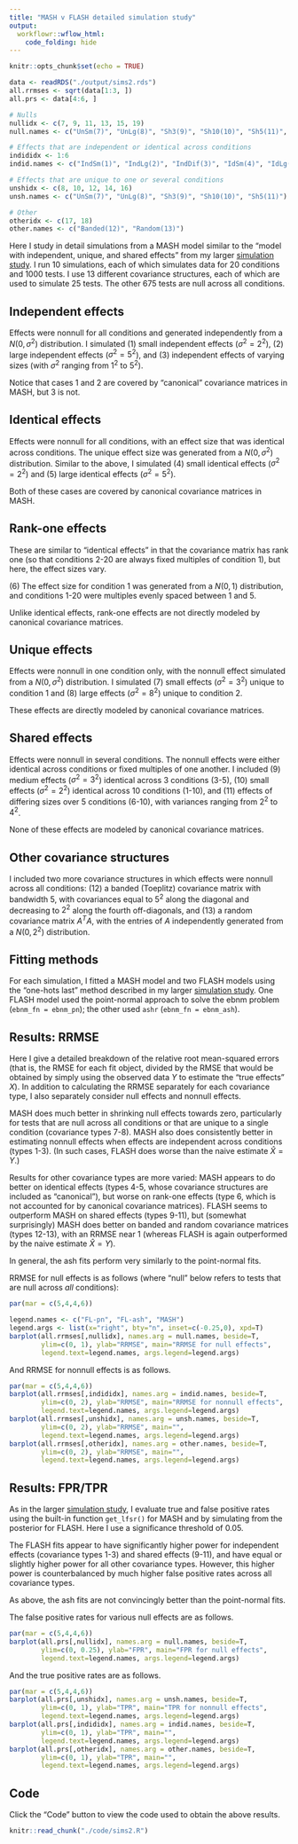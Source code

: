 ```yaml
---
title: "MASH v FLASH detailed simulation study"
output: 
  workflowr::wflow_html:
    code_folding: hide
---
```


```r
knitr::opts_chunk$set(echo = TRUE)

data <- readRDS("./output/sims2.rds")
all.rrmses <- sqrt(data[1:3, ])
all.prs <- data[4:6, ]

# Nulls
nullidx <- c(7, 9, 11, 13, 15, 19)
null.names <- c("UnSm(7)", "UnLg(8)", "Sh3(9)", "Sh10(10)", "Sh5(11)", "Null")

# Effects that are independent or identical across conditions
indididx <- 1:6
indid.names <- c("IndSm(1)", "IndLg(2)", "IndDif(3)", "IdSm(4)", "IdLg(5)", "Rnk1(6)")

# Effects that are unique to one or several conditions
unshidx <- c(8, 10, 12, 14, 16)
unsh.names <- c("UnSm(7)", "UnLg(8)", "Sh3(9)", "Sh10(10)", "Sh5(11)")

# Other
otheridx <- c(17, 18)
other.names <- c("Banded(12)", "Random(13)")
```

Here I study in detail simulations from a MASH model similar to the "model with independent, unique, and shared effects" from my larger [simulation study](MASHvFLASHsims.html). I run 10 simulations, each of which simulates data for 20 conditions and 1000 tests. I use 13 different covariance structures, each of which are used to simulate 25 tests. The other 675 tests are null across all conditions.

## Independent effects

Effects were nonnull for all conditions and generated independently from a $N(0, \sigma^2)$ distribution. I simulated $(1)$ small independent effects ($\sigma^2 = 2^2$), $(2)$ large independent effects ($\sigma^2 = 5^2$), and $(3)$ independent effects of varying sizes (with $\sigma^2$ ranging from $1^2$ to $5^2$).

Notice that cases 1 and 2 are covered by "canonical" covariance matrices in MASH, but 3 is not.

## Identical effects

Effects were nonnull for all conditions, with an effect size that was identical across conditions. The unique effect size was generated from a $N(0, \sigma^2)$ distribution. Similar to the above, I simulated $(4)$ small identical effects ($\sigma^2 = 2^2$)  and $(5)$ large identical effects ($\sigma^2 = 5^2$).

Both of these cases are covered by canonical covariance matrices in MASH.

## Rank-one effects

These are similar to "identical effects" in that the covariance matrix has rank one (so that conditions 2-20 are always fixed multiples of condition 1), but here, the effect sizes vary.

$(6)$ The effect size for condition 1 was generated from a $N(0, 1)$ distribution, and conditions 1-20 were multiples evenly spaced between 1 and 5.

Unlike identical effects, rank-one effects are not directly modeled by canonical covariance matrices.

## Unique effects

Effects were nonnull in one condition only, with the nonnull effect simulated from a $N(0, \sigma^2)$ distribution. I simulated $(7)$ small  effects ($\sigma^2 = 3^2$) unique to condition 1 and $(8)$ large effects ($\sigma^2 = 8^2$) unique to condition 2.

These effects are directly modeled by canonical covariance matrices.

## Shared effects

Effects were nonnull in several conditions. The nonnull effects were either identical across conditions or fixed multiples of one another. I included $(9)$ medium effects ($\sigma^2 = 3^2$) identical across 3 conditions (3-5), $(10)$ small effects ($\sigma^2 = 2^2$) identical across 10 conditions (1-10), and $(11)$ effects of differing sizes over 5 conditions (6-10), with variances ranging from $2^2$ to $4^2$.

None of these effects are modeled by canonical covariance matrices.

## Other covariance structures

I included two more covariance structures in which effects were nonnull across all conditions: $(12)$ a banded (Toeplitz) covariance matrix with bandwidth 5, with covariances equal to $5^2$ along the diagonal and decreasing to $2^2$ along the fourth off-diagonals, and $(13)$ a random covariance matrix $A^T A$, with the entries of $A$ independently generated from a $N(0, 2^2)$ distribution.

## Fitting methods

For each simulation, I fitted a MASH model and two FLASH models using the "one-hots last" method described in my larger [simulation study](MASHvFLASHsims.html). One FLASH model used the point-normal approach to solve the ebnm problem (`ebnm_fn = ebnm_pn`); the other used `ashr` (`ebnm_fn = ebnm_ash`).

## Results: RRMSE 

Here I give a detailed breakdown of the relative root mean-squared errors (that is, the RMSE for each fit object, divided by the RMSE that would be obtained by simply using the observed data $Y$ to estimate the "true effects" $X$). In addition to calculating the RRMSE separately for each covariance type, I also separately consider null effects and nonnull effects. 

MASH does much better in shrinking null effects towards zero, particularly for tests that are null across all conditions or that are unique to a single condition (covariance types 7-8). MASH also does consistently better in estimating nonnull effects when effects are independent across conditions (types 1-3). (In such cases, FLASH does worse than the naive estimate $\hat{X} = Y$.)

Results for other covariance types are more varied: MASH appears to do better on identical effects (types 4-5, whose covariance structures are included as "canonical"), but worse on rank-one effects (type 6, which is not accounted for by canonical covariance matrices). FLASH seems to outperform MASH on shared effects (types 9-11), but (somewhat surprisingly) MASH does better on banded and random covariance matrices (types 12-13), with an RRMSE near 1 (whereas FLASH is again outperformed by the naive estimate $\hat{X} = Y$).

In general, the ash fits perform very similarly to the point-normal fits.

RRMSE for null effects is as follows (where "null" below refers to tests that are null across *all* conditions):

```r
par(mar = c(5,4,4,6))

legend.names <- c("FL-pn", "FL-ash", "MASH")
legend.args <- list(x="right", bty="n", inset=c(-0.25,0), xpd=T)
barplot(all.rrmses[,nullidx], names.arg = null.names, beside=T,
        ylim=c(0, 1), ylab="RRMSE", main="RRMSE for null effects",
        legend.text=legend.names, args.legend=legend.args)
```

And RRMSE for nonnull effects is as follows.

```r
par(mar = c(5,4,4,6))
barplot(all.rrmses[,indididx], names.arg = indid.names, beside=T,
        ylim=c(0, 2), ylab="RRMSE", main="RRMSE for nonnull effects",
        legend.text=legend.names, args.legend=legend.args)
barplot(all.rrmses[,unshidx], names.arg = unsh.names, beside=T,
        ylim=c(0, 2), ylab="RRMSE", main="",
        legend.text=legend.names, args.legend=legend.args)
barplot(all.rrmses[,otheridx], names.arg = other.names, beside=T,
        ylim=c(0, 2), ylab="RRMSE", main="",
        legend.text=legend.names, args.legend=legend.args)
```

## Results: FPR/TPR

As in the larger [simulation study](MASHvFLASHsims.html), I evaluate true and false positive rates using the built-in function `get_lfsr()` for MASH and by simulating from the posterior for FLASH. Here I use a significance threshold of 0.05. 

The FLASH fits appear to have significantly higher power for independent effects (covariance types 1-3) and shared effects (9-11), and have equal or slightly higher power for all other covariance types. However, this higher power is counterbalanced by much higher false positive rates across all covariance types.

As above, the ash fits are not convincingly better than the point-normal fits.

The false positive rates for various null effects are as follows.
```r
par(mar = c(5,4,4,6))
barplot(all.prs[,nullidx], names.arg = null.names, beside=T,
        ylim=c(0, 0.25), ylab="FPR", main="FPR for null effects",
        legend.text=legend.names, args.legend=legend.args)
```

And the true positive rates are as follows.
```r
par(mar = c(5,4,4,6))
barplot(all.prs[,unshidx], names.arg = unsh.names, beside=T,
        ylim=c(0, 1), ylab="TPR", main="TPR for nonnull effects",
        legend.text=legend.names, args.legend=legend.args)
barplot(all.prs[,indididx], names.arg = indid.names, beside=T,
        ylim=c(0, 1), ylab="TPR", main="",
        legend.text=legend.names, args.legend=legend.args)
barplot(all.prs[,otheridx], names.arg = other.names, beside=T,
        ylim=c(0, 1), ylab="TPR", main="",
        legend.text=legend.names, args.legend=legend.args)
```

## Code

Click the "Code" button to view the code used to obtain the above results.
```r
knitr::read_chunk("./code/sims2.R")
```
```r
```

